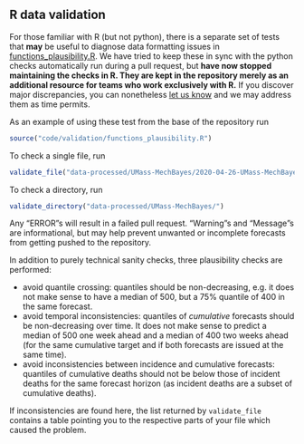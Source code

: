 ## R data validation

For those familiar with R (but not python),
there is a separate set of tests that **may** be useful to diagnose data 
formatting issues in
[functions_plausibility.R](../code/validation/functions_plausibility.R).
We have tried to keep these in sync with the python checks 
automatically run during a pull request, but **have now stopped maintaining the checks in R.
They are kept in the repository merely as an additional resource for teams who work exclusively with R.**
If you discover major discrepancies,
you can nonetheless [let us know](https://github.com/reichlab/covid19-forecast-hub/issues)
and we may address them as time permits.

As an example of using these test from the base of the repository run


```r
source("code/validation/functions_plausibility.R")
```

To check a single file, run


```r
validate_file("data-processed/UMass-MechBayes/2020-04-26-UMass-MechBayes.csv")
```

To check a directory, run


```r
validate_directory("data-processed/UMass-MechBayes/")
```

Any "ERROR"s will result in a failed pull request. 
"Warning"s and "Message"s are informational, but may help prevent unwanted 
or incomplete forecasts from getting pushed to the repository.

In addition to purely technical sanity checks, three plausibility checks 
are performed:

- avoid quantile crossing: quantiles should be non-decreasing, e.g. it 
does not make sense to have a median of 500, but a 75% quantile of 400 in
the same forecast.
- avoid temporal inconsistencies: quantiles of *cumulative* forecasts should
be non-decreasing over time. It does not make sense to predict a median
of 500 one week ahead and a median of 400 two weeks ahead (for the same
cumulative target and if both forecasts are issued at the same time).
- avoid inconsistencies between incidence and cumulative forecasts:
quantiles of cumulative deaths should not be below those of incident 
deaths for the same forecast horizon (as incident deaths are a subset of 
cumulative deaths).

If inconsistencies are found here, the list returned by `validate_file`
contains a table pointing you to the respective parts of your file which
caused the problem.